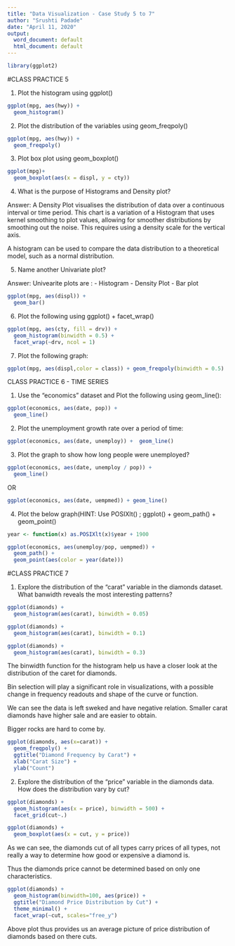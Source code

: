 ---
title: "Data Visualization - Case Study 5 to 7"
author: "Srushti Padade"
date: "April 11, 2020"
output:
  word_document: default
  html_document: default
---

```{r}
library(ggplot2)
```

#CLASS PRACTICE 5

1.	Plot the histogram using ggplot()

```{r}
ggplot(mpg, aes(hwy)) +
  geom_histogram()
```

2.	Plot the distribution of the variables using geom_freqpoly()

```{r}
ggplot(mpg, aes(hwy)) +
  geom_freqpoly()
```

3.	Plot box plot using geom_boxplot()

```{r}
ggplot(mpg)+ 
  geom_boxplot(aes(x = displ, y = cty))
```

4.	What is the purpose of Histograms and Density plot?

Answer:
A Density Plot visualises the distribution of data over a continuous interval or time period. This chart is a variation of a Histogram that uses kernel smoothing to plot values, allowing for smoother distributions by smoothing out the noise. This requires using a density scale for the vertical axis.

A histogram can be used to compare the data distribution to a theoretical model, such as a normal distribution.

5.	Name another Univariate plot?

Answer:
Univearite plots are :
- Histogram
- Density Plot
- Bar plot

```{r}
ggplot(mpg, aes(displ)) + 
  geom_bar()
```

6.	Plot the following using ggplot() + facet_wrap()

```{r}
ggplot(mpg, aes(cty, fill = drv)) +
  geom_histogram(binwidth = 0.5) +
  facet_wrap(~drv, ncol = 1)
```

7.	Plot the following graph:

```{r}
ggplot(mpg, aes(displ,color = class)) + geom_freqpoly(binwidth = 0.5)
```

CLASS PRACTICE 6 - TIME SERIES

1.	Use the "economics" dataset and Plot the following using geom_line():

```{r}
ggplot(economics, aes(date, pop)) + 
  geom_line()
```

2.	Plot the unemployment growth rate over a period of time:

```{r}
ggplot(economics, aes(date, unemploy)) +  geom_line()
```

3.	Plot the graph to show how long people were unemployed?

```{r}
ggplot(economics, aes(date, unemploy / pop)) +
  geom_line()
```

OR
```{r}
ggplot(economics, aes(date, uempmed)) + geom_line()
```

4.	Plot the below graph(HINT: Use POSIXlt() ; ggplot() +  geom_path() + geom_point()

```{r}
year <- function(x) as.POSIXlt(x)$year + 1900

ggplot(economics, aes(unemploy/pop, uempmed)) +
  geom_path() + 
  geom_point(aes(color = year(date)))
```

#CLASS PRACTICE 7

1.	Explore the distribution of the "carat" variable in the diamonds dataset. What banwidth reveals the most interesting patterns?

```{r}
ggplot(diamonds) +
  geom_histogram(aes(carat), binwidth = 0.05)
```

```{r}
ggplot(diamonds) +
  geom_histogram(aes(carat), binwidth = 0.1)
```

```{r}
ggplot(diamonds) +
  geom_histogram(aes(carat), binwidth = 0.3)
```

The binwidth function for the histogram help us have a closer look at the distribution of the caret for diamonds.

Bin selection will play a significant role in visualizations, with a possible change in frequency readouts and shape of the curve or function.

We can see the data is left sweked and have negative relation. Smaller carat diamonds have higher sale and are easier to obtain.

Bigger rocks are hard to come by.

```{r}
ggplot(diamonds, aes(x=carat)) + 
  geom_freqpoly() + 
  ggtitle("Diamond Frequency by Carat") + 
  xlab("Carat Size") + 
  ylab("Count")
```

2.	Explore the distribution of the "price" variable in the diamonds data. How does the distribution vary by cut?

```{r}
ggplot(diamonds) +
  geom_histogram(aes(x = price), binwidth = 500) +
  facet_grid(cut~.)
```

```{r}
ggplot(diamonds) +
  geom_boxplot(aes(x = cut, y = price))
```

As we can see, the diamonds cut of all types carry prices of all types, not really a way to determine how good or expensive a diamond is.

Thus the diamonds price cannot be determined based on only one characteristics.

```{r}
ggplot(diamonds) + 
  geom_histogram(binwidth=100, aes(price)) +
  ggtitle("Diamond Price Distribution by Cut") + 
  theme_minimal() + 
  facet_wrap(~cut, scales="free_y")
```

Above plot thus provides us an average picture of price distribution of diamonds based on there cuts.